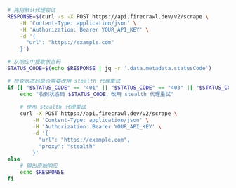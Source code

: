 ```bash cURL
# 先用默认代理尝试
RESPONSE=$(curl -s -X POST https://api.firecrawl.dev/v2/scrape \
    -H 'Content-Type: application/json' \
    -H 'Authorization: Bearer YOUR_API_KEY' \
    -d '{
      "url": "https://example.com"
    }')

# 从响应中提取状态码
STATUS_CODE=$(echo $RESPONSE | jq -r '.data.metadata.statusCode')

# 检查状态码是否需要改用 stealth 代理重试
if [[ "$STATUS_CODE" == "401" || "$STATUS_CODE" == "403" || "$STATUS_CODE" == "500" ]]; then
    echo "收到状态码 $STATUS_CODE，改用 stealth 代理重试"
    
    # 使用 stealth 代理重试
    curl -X POST https://api.firecrawl.dev/v2/scrape \
        -H 'Content-Type: application/json' \
        -H 'Authorization: Bearer YOUR_API_KEY' \
        -d '{
          "url": "https://example.com",
          "proxy": "stealth"
        }'
else
    # 输出原始响应
    echo $RESPONSE
fi
```
